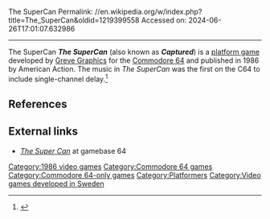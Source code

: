 The SuperCan
Permalink: //en.wikipedia.org/w/index.php?title=The_SuperCan&oldid=1219399558
Accessed on: 2024-06-26T17:01:07.632986



------
The SuperCan
{{Short description|1986 video game}}
'''''The SuperCan''''' (also known as '''''Captured''''') is a [[platform game]] developed by [[Greve Graphics]] for the [[Commodore 64]] and published in 1986 by American Action. The music in ''The SuperCan'' was the first on the C64 to include single-channel delay.<ref>{{Cite web|url=http://chipflip.wordpress.com/timeline/|title=Timeline|date=19 February 2008}}</ref>

==References==
{{Reflist}}

==External links==
* [http://www.gamebase64.com/game.php?id=9181 ''The Super Can''] at gamebase 64

{{DEFAULTSORT:SuperCan, the}}

[[Category:1986 video games]]
[[Category:Commodore 64 games]]
[[Category:Commodore 64-only games]]
[[Category:Platformers]]
[[Category:Video games developed in Sweden]]